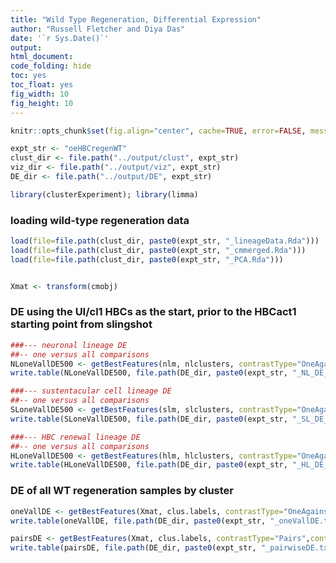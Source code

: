 ```yaml
---
title: "Wild Type Regeneration, Differential Expression"
author: "Russell Fletcher and Diya Das"
date: '`r Sys.Date()`'
output:
html_document:
code_folding: hide
toc: yes
toc_float: yes
fig_width: 10
fig_height: 10
---
```


```r
knitr::opts_chunk$set(fig.align="center", cache=TRUE, error=FALSE, message=FALSE, warning=FALSE, results="hide")

expt_str <- "oeHBCregenWT"
clust_dir <- file.path("../output/clust", expt_str)
viz_dir <- file.path("../output/viz", expt_str)
DE_dir <- file.path("../output/DE", expt_str)

library(clusterExperiment); library(limma)
```

### loading wild-type regeneration data
```r

load(file=file.path(clust_dir, paste0(expt_str, "_lineageData.Rda")))
load(file=file.path(clust_dir, paste0(expt_str, "_cmmerged.Rda")))
load(file=file.path(clust_dir, paste0(expt_str, "_PCA.Rda")))


Xmat <- transform(cmobj)

```

### DE using the UI/cl1 HBCs as the start, prior to the HBCact1 starting point from slingshot
```r

###--- neuronal lineage DE
##-- one versus all comparisons
NLoneVallDE500 <- getBestFeatures(nlm, nlclusters, contrastType="OneAgainstAll",contrastAdj="All", number=500, p.value=0.05)
write.table(NLoneVallDE500, file.path(DE_dir, paste0(expt_str, "_NL_DE_oneVall_500.txt")), quote=FALSE,sep="\t")

###--- sustentacular cell lineage DE
##-- one versus all comparisons
SLoneVallDE500 <- getBestFeatures(slm, slclusters, contrastType="OneAgainstAll",contrastAdj="All", number=500, p.value=0.05)
write.table(SLoneVallDE500, file.path(DE_dir, paste0(expt_str, "_SL_DE_oneVall_500.txt")), quote=FALSE,sep="\t")

###--- HBC renewal lineage DE
##-- one versus all comparisons
HLoneVallDE500 <- getBestFeatures(hlm, hlclusters, contrastType="OneAgainstAll",contrastAdj="All", number=500, p.value=0.05)
write.table(HLoneVallDE500, file.path(DE_dir, paste0(expt_str, "_HL_DE_oneVall_500.txt")), quote=FALSE,sep="\t")

```

### DE of all WT regeneration samples by cluster
```r

oneVallDE <- getBestFeatures(Xmat, clus.labels, contrastType="OneAgainstAll",contrastAdj="All", number=Inf, p.value=0.05) 
write.table(oneVallDE, file.path(DE_dir, paste0(expt_str, "_oneVallDE.txt")), quote=FALSE,sep="\t")

pairsDE <- getBestFeatures(Xmat, clus.labels, contrastType="Pairs",contrastAdj="All", number=Inf, p.value=0.05)
write.table(pairsDE, file.path(DE_dir, paste0(expt_str, "_pairwiseDE.txt")), quote=FALSE,sep="\t")

```

